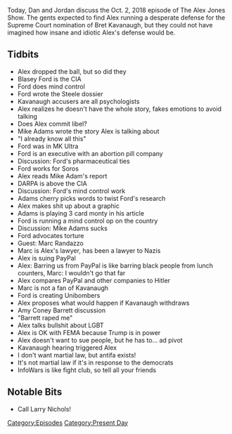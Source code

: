 {{DEFAULTSORT:
    #_EPISODE_0213:October 2, 2018
}}{{Episode
    | title           = October 2, 2018
    | caption         = [https://knowledgefight.libsyn.com/knowledge-fight-october-2-2018 Listen to this episode on Libsyn]
    | episodeNumber   = 213
    | length          = 02:45:16
    | airDate         = October 4, 2018
    | coverageDate    = October 2, 2018
    | episodeType     = [[:Category:Present Day|Present Day]]
    | appearance      = [[Christine Blasey Ford]], [[Brett Kavanaugh]], [[Mike Adams]], [[Marc Randazza]], [[Amy Coney Barrett]]
    | oocDrop         = I don't know what's going on
    | previousEpisode = [[212: Matrix Schemes and Billions In Liens]]
    | nextEpisode     = [[214: Cruel Parallels]]
}}

{{Stub}}

Today, Dan and Jordan discuss the Oct. 2, 2018 episode of The Alex Jones Show. The gents expected to find Alex running a desperate defense for the Supreme Court nomination of Bret Kavanaugh, but they could not have imagined how insane and idiotic Alex's defense would be.

==Tidbits==

*Alex dropped the ball, but so did they
*Blasey Ford is the CIA
*Ford does mind control
*Ford wrote the Steele dossier
*Kavanaugh accusers are all psychologists
*Alex realizes he doesn't have the whole story, fakes emotions to avoid talking
*Does Alex commit libel?
*Mike Adams wrote the story Alex is talking about
*"I already know all this"
*Ford was in MK Ultra
*Ford  is an executive with an abortion pill company
*Discussion: Ford's pharmaceutical ties
*Ford works for Soros
*Alex reads Mike Adam's report
*DARPA is above the CIA
*Discussion: Ford's mind control work
*Adams cherry picks words to twist Ford's research
*Alex makes shit up about a graphic
*Adams is playing 3 card monty in his article
*Ford is running a mind control op on the country
*Discussion: Mike Adams sucks
*Ford advocates torture
*Guest: Marc Randazzo
*Marc is Alex's lawyer, has been a lawyer to Nazis
*Alex is suing PayPal
*Alex: Barring us from PayPal is like barring black people from lunch counters, Marc: I wouldn't go that far
*Alex compares PayPal and other companies to Hitler
*Marc is not a fan of Kavanaugh
*Ford is creating Unibombers
*Alex proposes what would happen if Kavanaugh withdraws
*Amy Coney Barrett discussion
*"Barrett raped me"
*Alex talks bullshit about LGBT
*Alex is OK with FEMA because Trump is in power
*Alex doesn't want to sue people, but he has to... ad pivot
*Kavanaugh hearing triggered Alex
*I don't want martial law, but antifa exists!
*It's not martial law if it's in response to the democrats
*InfoWars is like fight club, so tell all your friends

==Notable Bits==

*Call Larry Nichols!

[[Category:Episodes]]
[[Category:Present Day]]